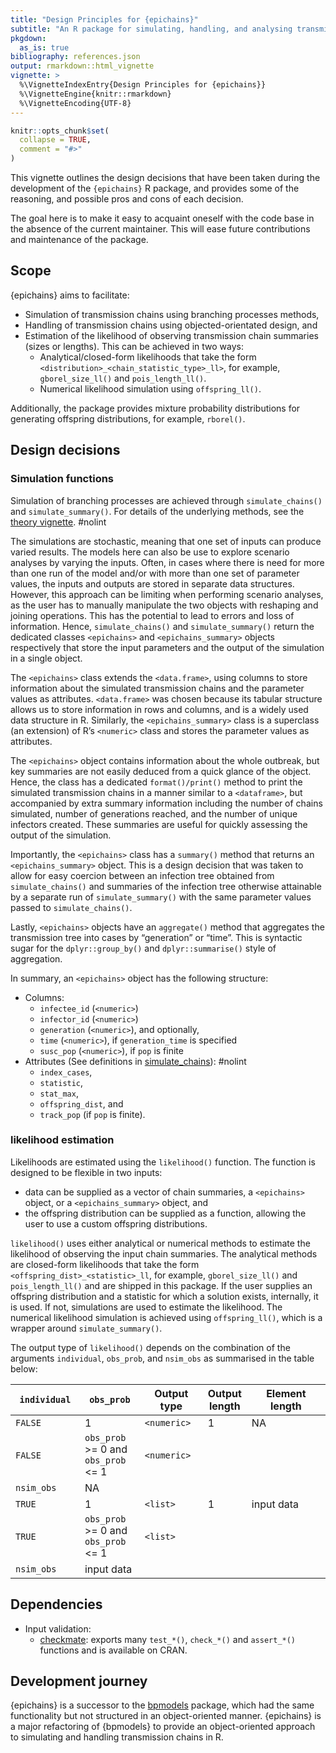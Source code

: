 ```yaml
---
title: "Design Principles for {epichains}"
subtitle: "An R package for simulating, handling, and analysing transmission chains in R"
pkgdown:
  as_is: true
bibliography: references.json
output: rmarkdown::html_vignette
vignette: >
  %\VignetteIndexEntry{Design Principles for {epichains}}
  %\VignetteEngine{knitr::rmarkdown}
  %\VignetteEncoding{UTF-8}
---
```


```r
knitr::opts_chunk$set(
  collapse = TRUE,
  comment = "#>"
)
```

This vignette outlines the design decisions that have been taken during the
development of the `{epichains}` R package, and provides some of the reasoning,
and possible pros and cons of each decision.

The goal here is to make it easy to acquaint oneself with the code base
in the absence of the current maintainer. This will ease future contributions
and maintenance of the package.

## Scope

{epichains} aims to facilitate:

* Simulation of transmission chains using branching processes methods,
* Handling of transmission chains using objected-orientated design, and
* Estimation of the likelihood of observing transmission chain summaries
(sizes or lengths). This can be achieved in two ways:
  - Analytical/closed-form likelihoods that take the form
`<distribution>_<chain_statistic_type>_ll>`, for example, `gborel_size_ll()`
and `pois_length_ll()`.
  - Numerical likelihood simulation using `offspring_ll()`.

Additionally, the package provides mixture probability distributions for
generating offspring distributions, for example, `rborel()`.

## Design decisions

### Simulation functions

Simulation of branching processes are achieved through `simulate_chains()` and
`simulate_summary()`. For details of the underlying methods, see the
[theory vignette](https://epiverse-trace.github.io/epichains/articles/theoretical_background.html). #nolint

The simulations are stochastic, meaning that one set of inputs can produce
varied results. The models here can also be use to explore scenario analyses
by varying the inputs. Often, in cases where there is need for more than one
run of the model and/or with more than one set of parameter values, the inputs
and outputs are stored in separate data structures. However, this approach can
be limiting when performing scenario analyses, as the user has to manually
manipulate the two objects with reshaping and joining operations. This has
the potential to lead to errors and loss of information. Hence,
`simulate_chains()` and `simulate_summary()` return the dedicated classes
`<epichains>` and `<epichains_summary>` objects respectively that store the
input parameters and the output of the simulation in a single object.

The `<epichains>` class extends the `<data.frame>`, using columns
to store information about the simulated transmission chains and the
parameter values as attributes. `<data.frame>` was chosen because its tabular
structure allows us to store information in rows and columns, and is a widely
used data structure in R. Similarly, the `<epichains_summary>` class is a
superclass (an extension) of R's `<numeric>` class and stores the parameter
values as attributes.

The `<epichains>` object contains information about the whole outbreak, but
key summaries are not easily deduced from a quick glance of the object. Hence,
the class has a dedicated `format()/print()` method to print the simulated
transmission chains in a manner similar to a `<dataframe>`, but accompanied
by extra summary information including the number of chains simulated, number
of generations reached, and the number of unique infectors created. These
summaries are useful for quickly assessing the output of the simulation.

Importantly, the `<epichains>` class has a `summary()` method that returns
an `<epichains_summary>` object. This is a design decision that was taken to
allow for easy coercion between an infection tree obtained from
`simulate_chains()` and summaries of the infection tree otherwise attainable
by a separate run of `simulate_summary()` with the same parameter values passed
to `simulate_chains()`.

Lastly, `<epichains>` objects have an `aggregate()` method that aggregates the
transmission tree into cases by "generation" or "time". This is syntactic sugar
for the `dplyr::group_by()` and `dplyr::summarise()` style of aggregation.

In summary, an `<epichains>` object has the following structure:

* Columns:
  * `infectee_id` (`<numeric>`)
  * `infector_id` (`<numeric>`)
  * `generation` (`<numeric>`), and optionally,
  * `time` (`<numeric>`), if `generation_time` is specified
  * `susc_pop` (`<numeric>`), if `pop` is finite

* Attributes (See definitions in [simulate_chains](https://epiverse-trace.github.io/epichains/reference/simulate_chains.html)): #nolint
  * `index_cases`,
  * `statistic`,
  * `stat_max`,
  * `offspring_dist`, and
  * `track_pop` (if `pop` is finite).

### likelihood estimation

Likelihoods are estimated using the `likelihood()` function. The
function is designed to be flexible in two inputs:

* data can be supplied as a vector of chain summaries, a `<epichains>` object,
or a `<epichains_summary>` object, and
* the offspring distribution can be supplied as a function, allowing the
user to use a custom offspring distributions.

`likelihood()` uses either analytical or numerical methods to estimate the
likelihood of observing the input chain summaries. The analytical methods are
closed-form likelihoods that take the form `<offspring_dist>_<statistic>_ll`,
for example, `gborel_size_ll()` and `pois_length_ll()` and are shipped in this
package. If the user supplies an offspring distribution and a statistic for
which a solution exists, internally, it is used. If not, simulations are used
to estimate the likelihood. The numerical likelihood simulation is achieved
using `offspring_ll()`, which is a wrapper around `simulate_summary()`.

The output type of `likelihood()` depends on the combination of the
arguments `individual`, `obs_prob`, and `nsim_obs` as summarised in the
table below:

| `individual` | `obs_prob` | Output type | Output length| Element length |
|--------------|------------|-------------|-------|----------------|
| `FALSE`      |  1         | `<numeric>` | 1     | NA             |
| `FALSE`      |  `obs_prob` >= 0 and `obs_prob` <= 1       | `<numeric>`|
`nsim_obs`     | NA              |
| `TRUE`       |  1         | `<list>`  | 1 | input data |
| `TRUE`       | `obs_prob` >= 0 and `obs_prob` <= 1     | `<list>` |
`nsim_obs` | input data |

## Dependencies

* Input validation:
  - [checkmate](https://github.com/mllg/checkmate/): exports many `test_*()`,
  `check_*()` and `assert_*()` functions and is available on CRAN.

## Development journey

{epichains} is a successor to the
[bpmodels](https://github.com/epiverse-trace/bpmodels) package,
which had the same functionality but not structured in an object-oriented
manner. {epichains} is a major refactoring of {bpmodels} to provide an
object-oriented approach to simulating and handling transmission chains in R.

